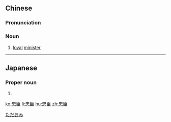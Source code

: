 ==Chinese==
{{zh-forms}}

===Pronunciation===
{{zh-pron
|m=zhōngchén
|c=zung1 san4
|h=pfs=chûng-sṳ̀n
|mn=tiong-sîn
|cat=n
}}

===Noun===
{{zh-noun}}

# {{lb|zh|literary}} [[loyal]] [[minister]] {{gloss|showing loyalty to the ruler or the country}}

----

==Japanese==
{{ja-kanjitab|忠|臣}}

===Proper noun===
{{ja-pos|proper|ただおみ}}

# {{given name|male|lang=ja}}

[[Category:Japanese male given names|ただおみ]]

[[ko:忠臣]]
[[li:忠臣]]
[[hu:忠臣]]
[[zh:忠臣]]